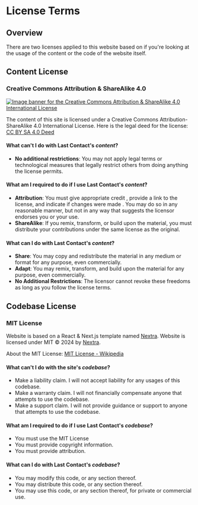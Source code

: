 # License Terms

## Overview

There are two licenses applied to this website based on if you're looking at the usage of the content or the code of the website itself.

## Content License

### Creative Commons Attribution & ShareAlike 4.0

[![Image banner for the Creative Commons Attribution & ShareAlike 4.0 International License ](https://mirrors.creativecommons.org/presskit/buttons/88x31/png/by-sa.png)](https://creativecommons.org/licenses/by-sa/4.0)

The content of this site is licensed under a Creative Commons Attribution-ShareAlike 4.0 International License. Here is the legal deed for the license: [CC BY SA 4.0 Deed](https://creativecommons.org/licenses/by-sa/4.0)

#### What can't I do with Last Contact's *content*?

- **No additional restrictions**: You may not apply legal terms or technological measures that legally restrict others from doing anything the license permits.

#### What am I required to do if I use Last Contact's *content*?

- **Attribution**: You must give appropriate credit , provide a link to the license, and indicate if changes were made . You may do so in any reasonable manner, but not in any way that suggests the licensor endorses you or your use.
- **ShareAlike**: If you remix, transform, or build upon the material, you must distribute your contributions under the same license as the original.

#### What can I do with Last Contact's *content*?

- **Share**: You may copy and redistribute the material in any medium or format for any purpose, even commercially.
- **Adapt**: You may remix, transform, and build upon the material for any purpose, even commercially.
- **No Additional Restrictions**: The licensor cannot revoke these freedoms as long as you follow the license terms.

## Codebase License

### MIT License

Website is based on a React & Next.js template named [Nextra](https://nextra.site/).
Website is licensed under MIT © 2024 by [Nextra](https://nextra.site/).

About the MIT License: [MIT License - Wikipedia](https://en.wikipedia.org/wiki/MIT_License)

#### What can't I do with the site's *codebase*?

- Make a liability claim. I will not accept liability for any usages of this codebase.
- Make a warranty claim. I will not financially compensate anyone that attempts to use the codebase.
- Make a support claim. I will not provide guidance or support to anyone that attempts to use the codebase.

#### What am I required to do if I use Last Contact's *codebase*?

- You must use the MIT License
- You must provide copyright information.
- You must provide attribution.

#### What can I do with Last Contact's *codebase*?

- You may modify this code, or any section thereof.
- You may distribute this code, or any section thereof.
- You may use this code, or any section thereof, for private or commercial use.
